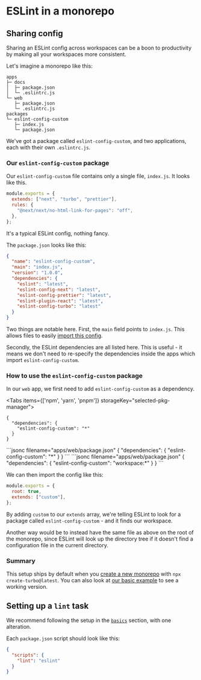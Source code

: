 
# ESLint in a monorepo

## Sharing config

Sharing an ESLint config across workspaces can be a boon to productivity by making all your workspaces more consistent.

Let's imagine a monorepo like this:

```
apps
├─ docs
│  ├─ package.json
│  └─ .eslintrc.js
└─ web
   ├─ package.json
   └─ .eslintrc.js
packages
└─ eslint-config-custom
   ├─ index.js
   └─ package.json
```

We've got a package called `eslint-config-custom`, and two applications, each with their own `.eslintrc.js`.

### Our `eslint-config-custom` package

Our `eslint-config-custom` file contains only a single file, `index.js`. It looks like this.

```js filename="packages/eslint-config-custom/index.js"
module.exports = {
  extends: ["next", "turbo", "prettier"],
  rules: {
    "@next/next/no-html-link-for-pages": "off",
  },
};
```

It's a typical ESLint config, nothing fancy.

The `package.json` looks like this:

```json filename="packages/eslint-config-custom/package.json"
{
  "name": "eslint-config-custom",
  "main": "index.js",
  "version": "1.0.0",
  "dependencies": {
    "eslint": "latest",
    "eslint-config-next": "latest",
    "eslint-config-prettier": "latest",
    "eslint-plugin-react": "latest",
    "eslint-config-turbo": "latest"
  }
}
```

Two things are notable here. First, the `main` field points to `index.js`. This allows files to easily [import this config](/repo/docs/handbook/sharing-code#anatomy-of-a-package).

Secondly, the ESLint dependencies are all listed here. This is useful - it means we don't need to re-specify the dependencies inside the apps which import `eslint-config-custom`.

### How to use the `eslint-config-custom` package

In our `web` app, we first need to add `eslint-config-custom` as a dependency.

<Tabs items={['npm', 'yarn', 'pnpm']} storageKey="selected-pkg-manager">
  <Tab>
```jsonc filename="apps/web/package.json"
{
  "dependencies": {
    "eslint-config-custom": "*"
  }
}
```
  </Tab>
  <Tab>
```jsonc filename="apps/web/package.json"
{
  "dependencies": {
    "eslint-config-custom": "*"
  }
}
```
  </Tab>
  <Tab>
```jsonc filename="apps/web/package.json"
{
  "dependencies": {
    "eslint-config-custom": "workspace:*"
  }
}
```
  </Tab>
</Tabs>

We can then import the config like this:

```js filename="apps/web/.eslintrc.js"
module.exports = {
  root: true,
  extends: ["custom"],
};
```

By adding `custom` to our `extends` array, we're telling ESLint to look for a package called `eslint-config-custom` - and it finds our workspace.

Another way would be to instead have the same file as above on the root of the monorepo, since ESLint will look up the directory tree if it doesn't find a configuration file in the current directory.

### Summary

This setup ships by default when you [create a new monorepo](/repo/docs/getting-started/create-new) with `npx create-turbo@latest`. You can also look at [our basic example](https://github.com/vercel/turbo/tree/main/examples/basic) to see a working version.

## Setting up a `lint` task

We recommend following the setup in the [`basics`](/repo/docs/handbook/linting#running-tasks) section, with one alteration.

Each `package.json` script should look like this:

```json filename="packages/*/package.json"
{
  "scripts": {
    "lint": "eslint"
  }
}
```

